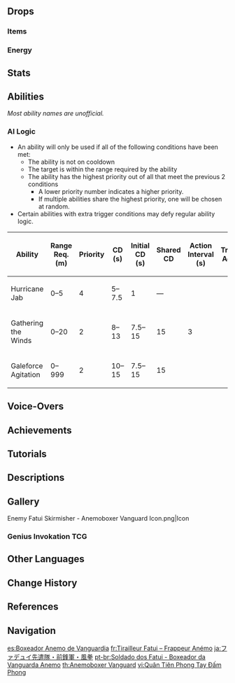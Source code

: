 {{Enemy Infobox
|image    = Enemy Fatui Anemoboxer Vanguard.png
|dmgtype  = Physical
|dmgtype2 = Anemo
|dmgtype3 = Cryo
|dmgtype4 = Electro
|dmgtype5 = Hydro
|dmgtype6 = Pyro
|weakpoint = yes
|type     = Common Enemies
|family   = Fatui
|group    = Fatui Skirmishers
|faction  = Fatui
|location = Multiple
|ability1 = Directional Shield
|ability2 = Vacuum Field
|ability3 = Elemental Absorption
|ability4 = Interruption Resistance
|voiceEN  = [https://www.danfostervo.com/ Dan Foster]<ref name="Dan Foster">Twitter: [https://web.archive.org/web/20210129213724/https://twitter.com/DanFosterVO/status/1355268775608688641 EN VA Self Announcement] (Archived)</ref>
}}
{{Enemy Intro}}

==Drops==
===Items===
{{Drops Table|type=Fatui Skirmishers}}

===Energy===
{{Energy Drops
|type  = Anemo
|hp1   = 66
|p1    = 2
|hp2   = 33
|p2    = 2
|hp3   = 0
|p3    = 2
}}

==Stats==
{{Enemy Stats
|phys_res  = &minus;20%
|hp_ratio  = 3
|hp_type   = 1
|atk_ratio = 6
}}

==Abilities==
''Most ability names are unofficial.''
{{Enemy Attacks
|enemy = Anemoboxer Vanguard

|name_1 = Interruption Resistance
|desc_1 = While performing any attacks, the Anemoboxer Vanguard's [[Interruption Resistance]] is greatly increased.

|name_2 = Hurricane Jab
|desc_2 = Performs a powerful punch with their gauntlets, dealing '''33.3% ATK''' as {{Color|Physical DMG}}.

|name_3 = Gathering the Winds and Avenging Squall
|desc_3 = Generates a Stormwind Barrier in front of them capable of blocking attacks from the direction they're facing. If the Stormwind Barrier comes in contact with {{Anemo}}, {{Hydro}}, {{Pyro}}, {{Cryo}} or {{Electro}}, an [[Elemental Absorption]] will occur, after which they immediately lift the Stormwind Barrier while charging up their gloves, [[Vacuum Field|sucking]] players in before punching them and dealing '''100% ATK''' as DMG of the absorbed element. If other Fatui are present, the Anemoboxer Vanguard will sometimes dash over and use this ability next to their allies to protect them.
|file_3 = Anemoboxer Vanguard Anemo Shield Anemo
|caption_3 = Stormwind Barrier {{Color|Anemo}} Absorption
|file_3_2 = Anemoboxer Vanguard Anemo Shield Pyro
|caption_3_2 = Stormwind Barrier {{Color|Pyro}} Absorption
|file_3_3 = Anemoboxer Vanguard Anemo Shield Hydro
|caption_3_3 = Stormwind Barrier {{Color|Hydro}} Absorption
|file_3_4 = Anemoboxer Vanguard Anemo Shield Electro
|caption_3_4 = Stormwind Barrier {{Color|Electro}} Absorption
|file_3_5 = Anemoboxer Vanguard Anemo Shield Cryo
|caption_3_5 = Stormwind Barrier {{Color|Cryo}} Absorption

|name_4 = Galeforce Agitation
|desc_4 = The Anemoboxer Vanguard will recuperate any nearby Skirmisher that has been stunned from the forced removal of their elemental armor, most times allowing them to reactivate it quickly.
}}

===AI Logic===
{{See also|Cooldown#Enemy Cooldowns}}
* An ability will only be used if all of the following conditions have been met:
** The ability is not on cooldown
** The target is within the range required by the ability
** The ability has the highest priority out of all that meet the previous 2 conditions
*** A lower priority number indicates a higher priority.
*** If multiple abilities share the highest priority, one will be chosen at random.
* Certain abilities with extra trigger conditions may defy regular ability logic.

{| class="wikitable"
! Ability !! Range Req. (m) !! Priority !! style="width:80px" | CD (s) !! Initial CD (s) !! Shared CD !! Action Interval (s) !! Triggers Act. Int. !! Ignores Act. Int.
|-
| Hurricane Jab || 0–5 || 4 || 5–7.5 || 1 || &mdash; || rowspan="10" | 3 || {{check|yes}} || {{check|no}}
|-
| Gathering the Winds || 0–20 || 2 || 8–13 || 7.5–15 || 15 || {{check|no}} || {{check|no}} <!---Should Avenging Squall be included in the naming?--->
|-
| Galeforce Agitation || 0–999 || 2 || 10–15 || 7.5–15 || 15 || {{check|no}} || {{check|no}}
|}

==Voice-Overs==
{{VO/Enemy
|enemy                   = Anemoboxer Vanguard
|vo_01_00_title          = Entering Battle
|vo_01_01_file           = VO {lang}{name} - Ha Come At Me.ogg
|vo_01_01_tx_en          = Ha! Come at me!
|vo_01_01_tx_zh          = 嘿，来对手了。
|vo_01_01_tx_ja          = 来たっ！
|vo_01_01_tx_ko          = 적이다!

|vo_01_02_file           = VO {lang}{name} - Hah Well Met.ogg
|vo_01_02_tx_en          = Hah! Well met.
|vo_01_02_tx_zh          = 哈哈！来得正好！
|vo_01_02_tx_ja          = はっ！ちょうどいい！
|vo_01_02_tx_ko          = 하, 마침 잘 왔군!


|vo_02_00_title          = Gathering the Winds
|vo_02_01_file           = VO {lang}{name} - Heh I See Through You.ogg
|vo_02_01_tx_en          = Heh, I see through you!
|vo_02_01_tx_zh          = 看穿你了！
|vo_02_01_tx_ja          = 見抜いた！
|vo_02_01_tx_ko          = 이런 건 안 통해!

|vo_02_02_file           = VO {lang}{name} - Hah That All You Got.ogg
|vo_02_02_tx_en          = Hah, that all you got!?
|vo_02_02_tx_zh          = 嘿！就这么点本事吗？
|vo_02_02_tx_ja          = は！それだけか！
|vo_02_02_tx_ko          = 이봐, 고작 이 정도냐?

|vo_03_00_title          = Attacking
|vo_03_01_file           = VO {lang}{name} - Dont Be A Killjoy Weve Only Just Begun.ogg
|vo_03_01_tx_en          = Don't be a killjoy, we've only just begun!
|vo_03_01_tx_zh          = 才刚刚开始！别扫人兴致！
|vo_03_01_tx_ja          = まだ始まったばかりだ！興ざめさせるなよ！
|vo_03_01_tx_ko          = 이제 시작이야! 김 빠지게 하지 마!

|vo_03_02_file           = VO {lang}{name} - You Cant Run Well Neither Can I.ogg
|vo_03_02_tx_en          = You can't run! Well... Neither can I.
|vo_03_02_tx_zh          = 你逃不掉了！呃，我也是…
|vo_03_02_tx_ja          = 逃げられねえぞ！えっ、俺もだ…
|vo_03_02_tx_ko          = 도망칠 수 없을걸! 어… 나도네…


|vo_04_00_title          = Galeforce Agitation
|vo_04_01_file           = VO {lang}{name} - This Isnt Over.ogg
|vo_04_01_tx_en          = This isn't over!
|vo_04_01_tx_zh          = 战斗还没有结束！
|vo_04_01_tx_ja          = 戦闘はまだ終わってない！
|vo_04_01_tx_ko          = 전투는 끝나지 않았어!

|vo_04_02_file           = VO {lang}{name} - Get It Together.ogg
|vo_04_02_tx_en          = Get it together!
|vo_04_02_tx_zh          = 嘿…都给我打起精神来！
|vo_04_02_tx_ja          = 元気出せ！
|vo_04_02_tx_ko          = 다들 정신 차려!


|vo_05_00_title          = Staggered
|vo_05_01_tx_en          = {{A|VO Anemoboxer Vanguard - Staggered 01.ogg}} {{A|VO Anemoboxer Vanguard - Staggered 02.ogg}} {{A|VO Anemoboxer Vanguard - Staggered 03.ogg}} 
|vo_05_01_tx_zh          = 


|vo_06_00_title          = Defeated
|vo_06_01_file           = VO {lang}{name} - Ugh Looks Like I Went Too Far.ogg
|vo_06_01_tx_en          = Ugh! Looks like I... went too far...
|vo_06_01_tx_zh          = 好像…用力过猛…
|vo_06_01_tx_ja          = 少し…力を…出しすぎた…
|vo_06_01_tx_ko          = 너무… 오버 했어…

|vo_06_02_file           = VO {lang}{name} - Tch I Miscalculated.ogg
|vo_06_02_tx_en          = Tch! I... miscalculated...
|vo_06_02_tx_zh          = 这下…失算了…
|vo_06_02_tx_ja          = 誤算が…
|vo_06_02_tx_ko          = 계산… 착오다…

|vo_07_00_title          = Eruption Start
|vo_07_01_file           = VO {lang}Fatui Skirmisher - Anemoboxer Vanguard - Eruption Start.ogg
|vo_07_01_tx_en          = Ugh, this is becoming a joke.
|vo_07_01_tx_zh          = 受不了，这火山怎么又喷发了？
|vo_07_01_rm_zh          = 
|vo_07_01_tx_ja          = くそ！また噴火するのか？
|vo_07_01_rm_ja          = 
|vo_07_01_tx_ko          = {{tx}}
|vo_07_01_rm_ko          = 
|vo_07_02_file           = VO {lang}Fatui Skirmisher - Anemoboxer Vanguard - Eruption Start 2.ogg
|vo_07_02_tx_en          = You know the drill — find cover.
|vo_07_02_tx_zh          = 又来？靠近掩体吧…
|vo_07_02_rm_zh          = 
|vo_07_02_tx_ja          = またか！隠れる所を探さないと…
|vo_07_02_rm_ja          = 
|vo_07_02_tx_ko          = {{tx}}
|vo_07_02_rm_ko          = 
    
|vo_08_00_title          = Eruption End
|vo_08_01_file           = VO {lang}Fatui Skirmisher - Anemoboxer Vanguard - Eruption End.ogg
|vo_08_01_tx_en          = How do the Natlanese put up with this thing?
|vo_08_01_tx_zh          = 纳塔人到底怎么忍受这玩意儿的？
|vo_08_01_rm_zh          = 
|vo_08_01_tx_ja          = ナタ人はどうやってこいつと付き合ってるんだ？
|vo_08_01_rm_ja          = 
|vo_08_01_tx_ko          = {{tx}}
|vo_08_01_rm_ko          = 
|vo_08_02_file           = VO {lang}Fatui Skirmisher - Anemoboxer Vanguard - Eruption End 2.ogg
|vo_08_02_tx_en          = Seems like there's an eruption every other day. Well, at least it's settled down for now.
|vo_08_02_tx_zh          = 三天两头喷发一次。总算喷完了。
|vo_08_02_rm_zh          = 
|vo_08_02_tx_ja          = 噴火しまくりやがって…やっと終わった。
|vo_08_02_rm_ja          = 
|vo_08_02_tx_ko          = {{tx}}
|vo_08_02_rm_ko          = 
}}

==Achievements==
{{Achievement Topic Table|topic=Fatui Skirmisher - Anemoboxer Vanguard}}

==Tutorials==
{{Tutorial|Fatui Skirmisher - Anemoboxer Vanguard}}

==Descriptions==
{{Description|A skirmisher armed with the ability to manipulate Anemo and heal their comrades.<br>They departed from their motherland and did so for its sake. They left their family, yet gained allies to stick through thick and thin with.<br>&mdash;Perhaps such thoughts are what get them through the unscrupulous work that their missions entail.|[[Archive]]}}

==Gallery==
<gallery>
Enemy Fatui Skirmisher - Anemoboxer Vanguard Icon.png|Icon
</gallery>

===Genius Invokation TCG===
{{Genius Invokation TCG Cards by Featured Gallery}}

==Other Languages==
{{Other Languages
|en      = Fatui Skirmisher - Anemoboxer Vanguard
|zhs     = 愚人众先遣队・风拳前锋军
|zhs_rm  = Yúrénzhòng Xiānqiǎn Duì - Fēng Quán Qiánfēng Jūn
|zht     = 愚人眾先遣隊・風拳前鋒軍
|zht_rm  = Yúrénzhòng Xiānqiǎn Duì - Fēng Quán Qiánfēng Jūn
|zh_tl   = {{lex|Fatui|zh}} Advance Party - {{lex|Anemo|zh}} Fist Vanguard Troop
|ja      = ファデュイ先遣隊・前鋒軍・風拳
|ja_rm   = Fadyui Senkentai - Zenpou-gun - Kaze Ken
|ja_tl   = Fatui Advance Party - Vanguard Troop - {{lex|Anemo|ja}} Fist
|ko      = 우인단 선발대・풍권 돌격대
|ko_rm   = U'in-dan Seonbaldae - Punggwon Dolgyeokdae
|ko_tl   = Fatui Advance Party - Wind Fist Shock Troops
|es      = Soldado Fatui - Boxeador Anemo de Vanguardia
|es_tl   = Fatui Soldier - Anemoboxer Vanguard
|fr      = Tirailleur Fatui - Frappeur Anémo
|fr_tl   = Fatui Skirmisher - Anemo Striker
|ru      = Застрельщик Фатуи: Анемо борец
|ru_tl   = Fatui Skirmisher: Anemo Fighter
|th      = Fatui Skirmisher - Anemoboxer Vanguard
|vi      = Đội Tiên Phong Fatui - Quân Tiên Phong Tay Đấm Phong
|vi_tl   = Fatui Vanguard - Anemo Puncher Vanguard
|de      = Fatui-Plänkler – Anemo-Faust-Stürmer
|de_tl   = Fatui Skirmisher - Anemo Fist Striker
|id      = Fatui Skirmisher - Anemoboxer Vanguard
|pt      = Soldado dos Fatui - Boxeador da Vanguarda Anemo
|pt_tl   = Fatui Soldier - Anemoboxer Vanguard
|tr      = Fatui Avcı Eri - Öncü Rüzgar Boksörü
|tr_tl   = Fatui Skirmisher - Vanguard {{Lex|Anemo|tr}} Boxer
|it      = Schermagliatore dei Fatui Anemopugile d'assalto
|it_tl   = 
}}

==Change History==
{{Change History|1.0}}

==References==
{{Reflist}}

==Navigation==
{{Enemy Navbox|type=Common}}

[[es:Boxeador Anemo de Vanguardia]]
[[fr:Tirailleur Fatui – Frappeur Anémo]]
[[ja:ファデュイ先遣隊・前鋒軍・風拳]]
[[pt-br:Soldado dos Fatui - Boxeador da Vanguarda Anemo]]
[[th:Anemoboxer Vanguard]]
[[vi:Quân Tiên Phong Tay Đấm Phong]]
